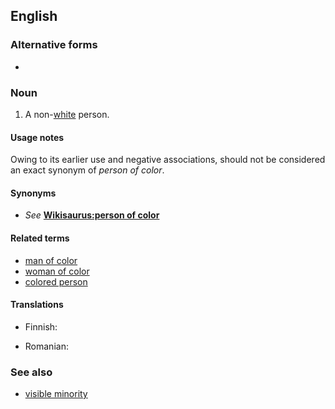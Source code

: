 ==English==

===Alternative forms===
* {{l|en|person of colour}} {{qualifier|outside North America}}

===Noun===
{{en-noun|head=[[person]] [[of]] [[color]]|people of color|persons of color}}

# {{label|en|US|politically correct}} A non-[[white]] person.

====Usage notes====
Owing to its earlier use and negative associations, {{term|colored person}} should not be considered an exact synonym of ''person of color''.

====Synonyms====
* ''See'' '''[[Wikisaurus:person of color]]'''

====Related terms====
* [[man of color]]
* [[woman of color]]
* [[colored person]]

====Translations====
{{trans-top|respectful term for a non-white person}}
* Finnish: {{t|fi|värillinen}}
{{trans-mid}}
* Romanian: {{t|ro|persoană de culoare|f}}
{{trans-bottom}}

===See also===
* [[visible minority]]
